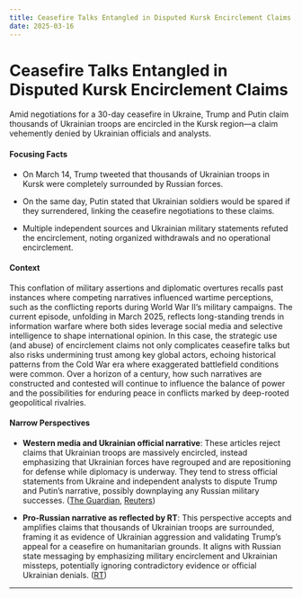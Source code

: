 ```yaml
---
title: Ceasefire Talks Entangled in Disputed Kursk Encirclement Claims
date: 2025-03-16
---
```


# Ceasefire Talks Entangled in Disputed Kursk Encirclement Claims

Amid negotiations for a 30-day ceasefire in Ukraine, Trump and Putin claim thousands of Ukrainian troops are encircled in the Kursk region—a claim vehemently denied by Ukrainian officials and analysts.

#### Focusing Facts

- On March 14, Trump tweeted that thousands of Ukrainian troops in Kursk were completely surrounded by Russian forces.

- On the same day, Putin stated that Ukrainian soldiers would be spared if they surrendered, linking the ceasefire negotiations to these claims.

- Multiple independent sources and Ukrainian military statements refuted the encirclement, noting organized withdrawals and no operational encirclement.

#### Context

This conflation of military assertions and diplomatic overtures recalls past instances where competing narratives influenced wartime perceptions, such as the conflicting reports during World War II’s military campaigns. The current episode, unfolding in March 2025, reflects long-standing trends in information warfare where both sides leverage social media and selective intelligence to shape international opinion. In this case, the strategic use (and abuse) of encirclement claims not only complicates ceasefire talks but also risks undermining trust among key global actors, echoing historical patterns from the Cold War era where exaggerated battlefield conditions were common. Over a horizon of a century, how such narratives are constructed and contested will continue to influence the balance of power and the possibilities for enduring peace in conflicts marked by deep-rooted geopolitical rivalries.

#### Narrow Perspectives

- **Western media and Ukrainian official narrative**: These articles reject claims that Ukrainian troops are massively encircled, instead emphasizing that Ukrainian forces have regrouped and are repositioning for defense while diplomacy is underway. They tend to stress official statements from Ukraine and independent analysts to dispute Trump and Putin’s narrative, possibly downplaying any Russian military successes. ([The Guardian](https://www.theguardian.com/world/2025/mar/14/us-putin-talks-trump-kursk-russia-ukraine), [Reuters](https://www.reuters.com/world/europe/zelenskiy-says-kyivs-troops-not-surrounded-kursk-warns-new-russian-troop-build-2025-03-15/))

- **Pro-Russian narrative as reflected by RT**: This perspective accepts and amplifies claims that thousands of Ukrainian troops are surrounded, framing it as evidence of Ukrainian aggression and validating Trump’s appeal for a ceasefire on humanitarian grounds. It aligns with Russian state messaging by emphasizing military encirclement and Ukrainian missteps, potentially ignoring contradictory evidence or official Ukrainian denials. ([RT](https://www.rt.com/news/614251-trump-ukraine-pick-on-russia/))

---
